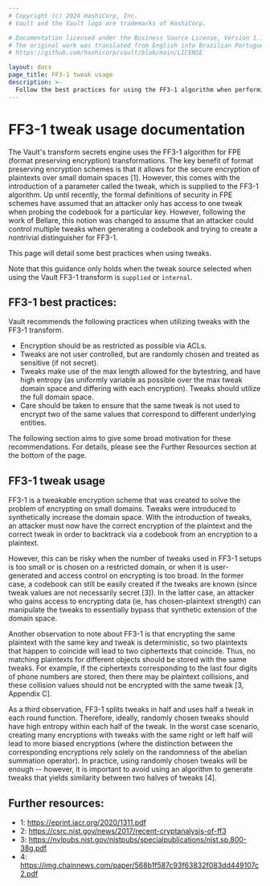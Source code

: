 ```yaml
---
# Copyright (c) 2024 HashiCorp, Inc.
# Vault and the Vault logo are trademarks of HashiCorp.

# Documentation licensed under the Business Source License, Version 1.1.
# The original work was translated from English into Brazilian Portuguese.
# https://github.com/hashicorp/vault/blob/main/LICENSE

layout: docs
page_title: FF3-1 tweak usage
description: >-
  Follow the best practices for using the FF3-1 algorithm when performing format preserving encryption (FPE) with the transform secrets engine.
---
```


# FF3-1 tweak usage documentation

The Vault's transform secrets engine uses the FF3-1 algorithm for FPE
(format preserving encryption) transformations. The key benefit of format
preserving encryption schemes is that it allows for the secure encryption
of plaintexts over small domain spaces [1]. However, this comes with
the introduction of a parameter called the tweak, which is supplied to the
FF3-1 algorithm. Up until recently, the formal definitions of security in FPE
schemes have assumed that an attacker only has access to one tweak when probing
the codebook for a particular key. However, following the work of Bellare, this
notion was changed to assume that an attacker could control multiple tweaks when
generating a codebook and trying to create a nontrivial distinguisher for FF3-1.

This page will detail some best practices when using tweaks.

Note that this guidance only holds when the tweak source selected when using the Vault
FF3-1 transform is `supplied` or `internal`.

## FF3-1 best practices:

Vault recommends the following practices when utilizing tweaks with the FF3-1
transform.

* Encryption should be as restricted as possible via ACLs.
* Tweaks are not user controlled, but are randomly chosen and treated as
sensitive (if not secret).
* Tweaks make use of the max length allowed for the bytestring,
and have high entropy (as uniformly variable as possible over the max tweak
domain space and differing with each encryption). Tweaks should utilize the
full domain space.
* Care should be taken to ensure that the same tweak is not used to encrypt
two of the same values that correspond to different underlying entities.

The following section aims to give some broad motivation for these recommendations.
For details, please see the Further Resources section at the bottom of the page.

## FF3-1 tweak usage

FF3-1 is a tweakable encryption scheme that was created to solve the problem of
encrypting on small domains. Tweaks were introduced to synthetically increase the
domain space. With the introduction of tweaks, an attacker must now have the
correct encryption of the plaintext and the correct tweak in order to backtrack
via a codebook from an encryption to a plaintext.

However, this can be risky when the number of tweaks used in FF3-1 setups
is too small or is chosen on a restricted domain, or when it is user-generated and
access control on encrypting is too broad. In the former case, a codebook can still
be easily created if the tweaks are known (since tweak values are not necessarily
secret [3]). In the latter case, an attacker who gains access to encrypting data
(ie, has chosen-plaintext strength) can manipulate the tweaks to essentially bypass
that synthetic extension of the domain space.

Another observation to note about FF3-1 is that encrypting the same plaintext
with the same key and tweak is deterministic, so two plaintexts that happen to
coincide will lead to two ciphertexts that coincide.
Thus, no matching plaintexts for different objects should be stored with the same
tweaks. For example, if the ciphertexts corresponding to the last four digits
of phone numbers are stored, then there may be plaintext collisions, and these
collision values should not be encrypted with the same tweak [3, Appendix C].

As a third observation, FF3-1 splits tweaks in half and uses half a tweak in each round function.
Therefore, ideally, randomly chosen tweaks should have high entropy within each half of the tweak.
In the worst case scenario, creating many encryptions with tweaks with the same right or left half
will lead to more biased encryptions (where the distinction between the corresponding
encryptions rely solely on the randomness of the abelian summation operator).
In practice, using randomly chosen tweaks will be enough -- however, it is important
to avoid using an algorithm to generate tweaks that yields similarity between two
halves of tweaks [4].

## Further resources:

* 1: https://eprint.iacr.org/2020/1311.pdf
* 2: https://csrc.nist.gov/news/2017/recent-cryptanalysis-of-ff3
* 3: https://nvlpubs.nist.gov/nistpubs/specialpublications/nist.sp.800-38g.pdf
* 4: https://img.chainnews.com/paper/568b1f587c93f63832f083dd449107c2.pdf

